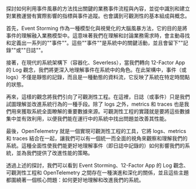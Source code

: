 探討如何利用事件風暴的方法找出關鍵的業務事件流程與內容，並從中識別和建立對業務運營有實際影響的指標與事件追蹤。也會講到可觀測性的基本組成與概念。

首先，Event Storming 作為一種模型化與視覺化的大腦風暴方法，它的目的是將事件的理解融入業務模型中。這意味著我們在理解和討論業務需求時，會主動尋找和定義出一系列的""事件""。這些""事件""是系統中的關鍵活動，並且會留下""記錄""或""日誌""。

接著，在現代的系統架構下（容器化、Severless），當我們轉向 12-Factor App 的 Log 觀念，我們將更深入地理解事件在系統中的角色。在此架構中，事件（或 logs）不僅是靜態的記錄，而且是一種動態的資料流，它反映了系統在特定時間點的狀態。

再來，這樣的觀念將我們引向了可觀測性工程。在這裡，日誌（或事件）只是我們試圖理解並改進系統行為的一種手段。除了 logs 之外，metrics 和 traces 也是我們用來獲取系統全面瞭解的重要數據來源。可觀測性工程的實踐就是要將這些數據集中並有效利用，以便我們能在運行中的系統中找出問題並改善其性能。

最後，OpenTelemetry 就是一個實現可觀測性工程的工具，它將 logs、metrics 和 traces 結合在一起，讓我們可以有一個統一而全面的視角來觀察和理解我們的系統。這種全面性使我們能更好地理解事件（即日誌中記錄的）如何影響我們的系統，並為我們提供了改進性能的策略。

透過上述的探討，我們可以看到 Event Storming、12-Factor App 的 Log 觀念、可觀測性工程和 OpenTelemetry 之間存在一種演進和深化的關係，並且這些主題都圍繞著一個核心問題：如何更好地理解和改進我們的系統。
